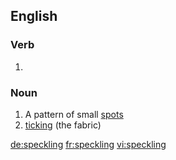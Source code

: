 ==English==

===Verb===
{{head|en}}

# {{present participle of|speckle}}

===Noun===
{{en-noun}}

# A pattern of small [[spot]]s
# [[ticking]] (the fabric)

[[de:speckling]]
[[fr:speckling]]
[[vi:speckling]]